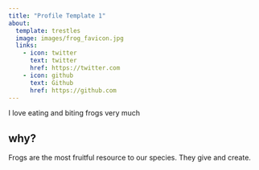 ```yaml
---
title: "Profile Template 1"
about:
  template: trestles
  image: images/frog_favicon.jpg
  links:
    - icon: twitter
      text: twitter
      href: https://twitter.com
    - icon: github
      text: Github
      href: https://github.com
---
```


I love eating and biting frogs very much

## why?

Frogs are the most fruitful resource to our species. They give and create.